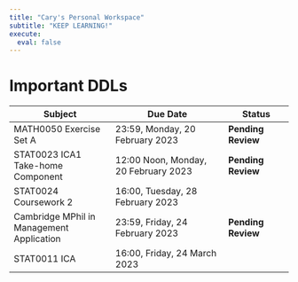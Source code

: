 ```yaml
---
title: "Cary's Personal Workspace"
subtitle: "KEEP LEARNING!"
execute: 
  eval: false
---
```


# Important DDLs {#welcome}

| **Subject**                               | **Due Date**                         | Status             |
|--------------------------|-----------------------------|-----------------|
| MATH0050 Exercise Set A                   | 23:59, Monday, 20 February 2023      | **Pending Review** |
| STAT0023 ICA1 Take-home Component         | 12:00 Noon, Monday, 20 February 2023 | **Pending Review** |
| STAT0024 Coursework 2                     | 16:00, Tuesday, 28 February 2023     |                    |
| Cambridge MPhil in Management Application | 23:59, Friday, 24 February 2023      | **Pending Review** |
| STAT0011 ICA                              | 16:00, Friday, 24 March 2023         |                    |

